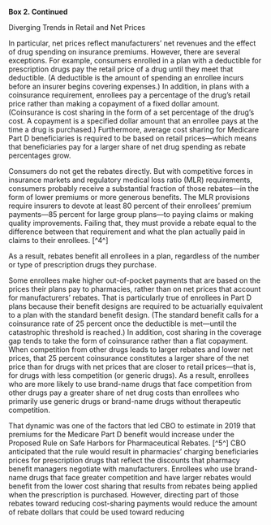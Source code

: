 ---
---
**Box 2. Continued**

Diverging Trends in Retail and Net Prices

In particular, net prices reflect manufacturers’ net revenues and the effect of drug spending on insurance premiums. However, there are several exceptions. For example, consumers enrolled in a plan with a deductible for prescription drugs pay the retail price of a drug until they meet that deductible. (A deductible is the amount of spending an enrollee incurs before an insurer begins covering expenses.) In addition, in plans with a coinsurance requirement, enrollees pay a percentage of the drug’s retail price rather than making a copayment of a fixed dollar amount. (Coinsurance is cost sharing in the form of a set percentage of the drug’s cost. A copayment is a specified dollar amount that an enrollee pays at the time a drug is purchased.) Furthermore, average cost sharing for Medicare Part D beneficiaries is required to be based on retail prices—which means that beneficiaries pay for a larger share of net drug spending as rebate percentages grow.

Consumers do not get the rebates directly. But with competitive forces in insurance markets and regulatory medical loss ratio (MLR) requirements, consumers probably receive a substantial fraction of those rebates—in the form of lower premiums or more generous benefits. The MLR provisions require insurers to devote at least 80 percent of their enrollees’ premium payments—85 percent for large group plans—to paying claims or making quality improvements. Failing that, they must provide a rebate equal to the difference between that requirement and what the plan actually paid in claims to their enrollees. [^4^]

As a result, rebates benefit all enrollees in a plan, regardless of the number or type of prescription drugs they purchase.

Some enrollees make higher out-of-pocket payments that are based on the prices their plans pay to pharmacies, rather than on net prices that account for manufacturers’ rebates. That is particularly true of enrollees in Part D plans because their benefit designs are required to be actuarially equivalent to a plan with the standard benefit design. (The standard benefit calls for a coinsurance rate of 25 percent once the deductible is met—until the catastrophic threshold is reached.) In addition, cost sharing in the coverage gap tends to take the form of coinsurance rather than a flat copayment. When competition from other drugs leads to larger rebates and lower net prices, that 25 percent coinsurance constitutes a larger share of the net price than for drugs with net prices that are closer to retail prices—that is, for drugs with less competition (or generic drugs). As a result, enrollees who are more likely to use brand-name drugs that face competition from other drugs pay a greater share of net drug costs than enrollees who primarily use generic drugs or brand-name drugs without therapeutic competition.

That dynamic was one of the factors that led CBO to estimate in 2019 that premiums for the Medicare Part D benefit would increase under the Proposed Rule on Safe Harbors for Pharmaceutical Rebates. [^5^] CBO anticipated that the rule would result in pharmacies’ charging beneficiaries prices for prescription drugs that reflect the discounts that pharmacy benefit managers negotiate with manufacturers. Enrollees who use brand-name drugs that face greater competition and have larger rebates would benefit from the lower cost sharing that results from rebates being applied when the prescription is purchased. However, directing part of those rebates toward reducing cost-sharing payments would reduce the amount of rebate dollars that could be used toward reducing